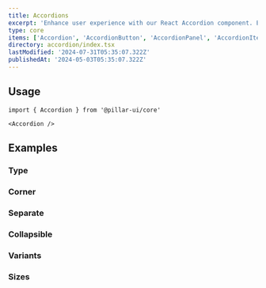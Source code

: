 ```yaml
---
title: Accordions
excerpt: 'Enhance user experience with our React Accordion component. Easily create collapsible content sections for FAQs, product descriptions, tutorials, and more.'
type: core
items: ['Accordion', 'AccordionButton', 'AccordionPanel', 'AccordionItem']
directory: accordion/index.tsx
lastModified: '2024-07-31T05:35:07.322Z'
publishedAt: '2024-05-03T05:35:07.322Z'
---
```


## Usage

```tsx
import { Accordion } from '@pillar-ui/core'
```

```tsx
<Accordion />
```

## Examples

### Type

<Prop defaultValue="single" type="'single' | 'multiple'" />

<Playground name="accordionType" root="accordion" />

### Corner

<Prop defaultValue="single" type="'0' | '1' | '2' | '3' | '4' | '5' | 'full'" />

<Playground name="accordionCorner" root="accordion" />

### Separate

<Playground name="accordionSeparate" root="accordion" />

### Collapsible

<Playground name="accordionCollapsible" root="accordion" />

### Variants

<Playground name="accordionVariant" root="accordion" />

### Sizes

<Playground name="accordionSize" root="accordion" />
